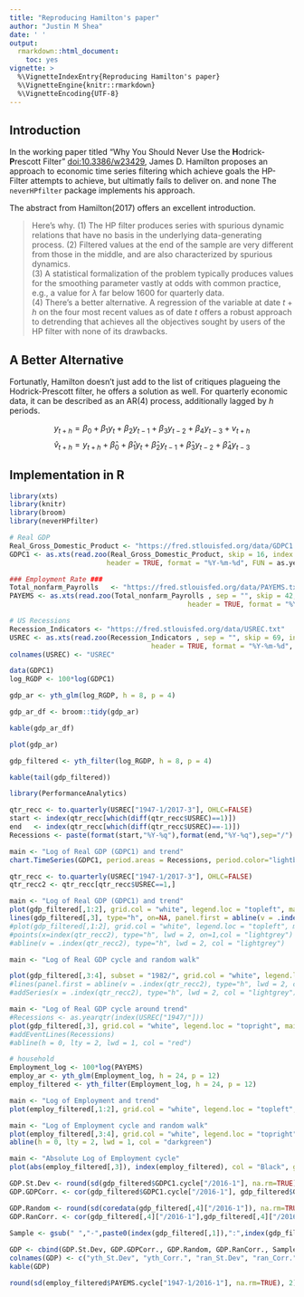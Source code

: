 ```yaml
---
title: "Reproducing Hamilton's paper"
author: "Justin M Shea"
date: ' '
output:
  rmarkdown::html_document:
    toc: yes
vignette: >
  %\VignetteIndexEntry{Reproducing Hamilton's paper}  
  %\VignetteEngine{knitr::rmarkdown}  
  %\VignetteEncoding{UTF-8}
---
```



\newpage

## Introduction

In the working paper titled "Why You Should Never Use the **H**odrick-**P**rescott Filter" <doi:10.3386/w23429>, James D. Hamilton proposes an approach to economic time series filtering which achieve goals the HP-Filter attempts to achieve, but ultimatly fails to deliver on. and none The `neverHPfilter` package implements his approach.


The abstract from Hamilton(2017) offers an excellent introduction.


  >Here's why. 
  (1) The HP filter produces series with spurious dynamic relations that have no basis in the underlying data-generating process. 
  (2) Filtered values at the end of the sample are very different from those in the middle, and are also characterized by spurious dynamics.  
  (3) A statistical formalization of the problem typically produces values for the smoothing parameter vastly at odds with common practice, e.g., a value for $\lambda$ far below 1600 for quarterly data.  
  (4) There’s a better alternative. A regression of the variable at date $t + h$ on the four most recent values as of date $t$ offers a robust approach to detrending that achieves all the objectives sought by users of the HP filter with none of its drawbacks.

## A Better Alternative

Fortunatly, Hamilton doesn't just add to the list of critiques plagueing the Hodrick-Prescott filter, he offers a solution as well. For quarterly economic data, it can be described as an AR(4) process, additionally lagged by $h$ periods.

$$y_{t+h} = \beta_0 + \beta_1 y_t + \beta_2 y_{t-1} +\beta_3 y_{t-2} + \beta_4 y_{t-3} + v_{t+h}$$
$$\hat{v}_{t+h} = y_{t+h} + \hat{\beta}_0 + \hat{\beta}_1 y_t + \hat{\beta}_2 y_{t-1} + \hat{\beta}_3 y_{t-2} + \hat{\beta}_4 y_{t-3}$$

## Implementation in R

```r
library(xts)
library(knitr)
library(broom)
library(neverHPfilter)
```

```r
# Real GDP
Real_Gross_Domestic_Product <- "https://fred.stlouisfed.org/data/GDPC1.txt"
GDPC1 <- as.xts(read.zoo(Real_Gross_Domestic_Product, skip = 16, index.column = 1,
                        header = TRUE, format = "%Y-%m-%d", FUN = as.yearqtr))

### Employment Rate ###
Total_nonfarm_Payrolls   <- "https://fred.stlouisfed.org/data/PAYEMS.txt"
PAYEMS <- as.xts(read.zoo(Total_nonfarm_Payrolls , sep = "", skip = 42, index.column = 1,
                                            header = TRUE, format = "%Y-%m-%d", FUN = as.yearmon))

# US Recessions
Recession_Indicators <- "https://fred.stlouisfed.org/data/USREC.txt"
USREC <- as.xts(read.zoo(Recession_Indicators , sep = "", skip = 69, index.column = 1,
                                   header = TRUE, format = "%Y-%m-%d", FUN = as.yearmon))
colnames(USREC) <- "USREC"
```

```r
data(GDPC1)
log_RGDP <- 100*log(GDPC1)

gdp_ar <- yth_glm(log_RGDP, h = 8, p = 4)

gdp_ar_df <- broom::tidy(gdp_ar)

kable(gdp_ar_df)

plot(gdp_ar)
```

```r
gdp_filtered <- yth_filter(log_RGDP, h = 8, p = 4)

kable(tail(gdp_filtered))
```

```r
library(PerformanceAnalytics)

qtr_recc <- to.quarterly(USREC["1947-1/2017-3"], OHLC=FALSE)
start <- index(qtr_recc[which(diff(qtr_recc$USREC)==1)])
end   <- index(qtr_recc[which(diff(qtr_recc$USREC)==-1)])
Recessions <- paste(format(start,"%Y-%q"),format(end,"%Y-%q"),sep="/")

main <- "Log of Real GDP (GDPC1) and trend"
chart.TimeSeries(GDPC1, period.areas = Recessions, period.color="lightblue", lwd=2)

```




```r
qtr_recc <- to.quarterly(USREC["1947-1/2017-3"], OHLC=FALSE)
qtr_recc2 <- qtr_recc[qtr_recc$USREC==1,]

main <- "Log of Real GDP (GDPC1) and trend"
plot(gdp_filtered[,1:2], grid.col = "white", legend.loc = "topleft", main = main)
lines(gdp_filtered[,3], type="h", on=NA, panel.first = abline(v = .index(qtr_recc2), type="h", lwd = 2, col = "lightgrey"))
#plot(gdp_filtered[,1:2], grid.col = "white", legend.loc = "topleft", main = main)
#points(x=index(qtr_recc2), type="h", lwd = 2, on=1,col = "lightgrey")
#abline(v = .index(qtr_recc2), type="h", lwd = 2, col = "lightgrey")
```

```r
main <- "Log of Real GDP cycle and random walk"

plot(gdp_filtered[,3:4], subset = "1982/", grid.col = "white", legend.loc = "topright", main = main)
#lines(panel.first = abline(v = .index(qtr_recc2), type="h", lwd = 2, col = "lightgrey"))
#addSeries(x = .index(qtr_recc2), type="h", lwd = 2, col = "lightgrey")

```


```r
main <- "Log of Real GDP cycle around trend"
#Recessions <- as.yearqtr(index(USREC["1947/"]))
plot(gdp_filtered[,3], grid.col = "white", legend.loc = "topright", main = main)
#addEventLines(Recessions)
#abline(h = 0, lty = 2, lwd = 1, col = "red")
```

```r
# household
Employment_log <- 100*log(PAYEMS)
employ_ar <- yth_glm(Employment_log, h = 24, p = 12)
employ_filtered <- yth_filter(Employment_log, h = 24, p = 12)

main <- "Log of Employment and trend"
plot(employ_filtered[,1:2], grid.col = "white", legend.loc = "topleft", main = main, panels = 'lines(employ_filtered[,3], type="h", on=NA)')
```


```r
main <- "Log of Employment cycle and random walk"
plot(employ_filtered[,3:4], grid.col = "white", legend.loc = "topright", main = main)
abline(h = 0, lty = 2, lwd = 1, col = "darkgreen")
```

```r
main <- "Absolute Log of Employment cycle"
plot(abs(employ_filtered[,3]), index(employ_filtered), col = "Black", grid.col = "white", main = main)
```


```r
GDP.St.Dev <- round(sd(gdp_filtered$GDPC1.cycle["/2016-1"], na.rm=TRUE), 2)
GDP.GDPCorr. <- cor(gdp_filtered$GDPC1.cycle["/2016-1"], gdp_filtered$GDPC1.cycle["/2016-1"], use = "complete.obs")

GDP.Random <- round(sd(coredata(gdp_filtered[,4]["/2016-1"]), na.rm=TRUE), 2)
GDP.RanCorr. <- cor(gdp_filtered[,4]["/2016-1"],gdp_filtered[,4]["/2016-1"], use = "complete.obs")

Sample <- gsub(" ","-",paste0(index(gdp_filtered[,1]),":",index(gdp_filtered["2016-1"])))
                 
GDP <- cbind(GDP.St.Dev, GDP.GDPCorr., GDP.Random, GDP.RanCorr., Sample)
colnames(GDP) <- c("yth_St.Dev", "yth_Corr.", "ran_St.Dev", "ran_Corr.", "Sample")
kable(GDP)

round(sd(employ_filtered$PAYEMS.cycle["1947-1/2016-1"], na.rm=TRUE), 2)

```
